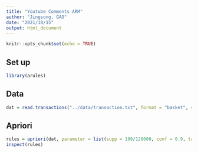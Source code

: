 ```yaml
---
title: "Youtube Comments ARM"
author: "Jingsong, GAO"
date: "2021/10/15"
output: html_document
---
```


```r
knitr::opts_chunk$set(echo = TRUE)
```

## Set up
```r
library(arules)
```

## Data
```r
dat = read.transactions("../data/transaction.txt", format = "basket", sep=",")
```

## Apriori
```r
rules = apriori(dat, parameter = list(supp = 100/120000, conf = 0.9, target = "rules"))
inspect(rules)
```

